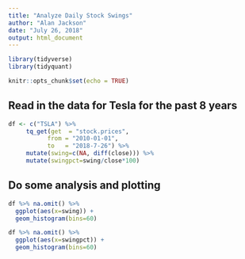 ```yaml
---
title: "Analyze Daily Stock Swings"
author: "Alan Jackson"
date: "July 26, 2018"
output: html_document
---
```


```r
library(tidyverse)
library(tidyquant)

knitr::opts_chunk$set(echo = TRUE)
```

## Read in the data for Tesla for the past 8 years

```r

df <- c("TSLA") %>%
     tq_get(get  = "stock.prices",
           from = "2010-01-01",
           to   = "2018-7-26") %>% 
     mutate(swing=c(NA, diff(close))) %>%
     mutate(swingpct=swing/close*100)

```

##    Do some analysis and plotting

```r

df %>% na.omit() %>%
  ggplot(aes(x=swing)) +
  geom_histogram(bins=60)

df %>% na.omit() %>%
  ggplot(aes(x=swingpct)) +
  geom_histogram(bins=60)

```

